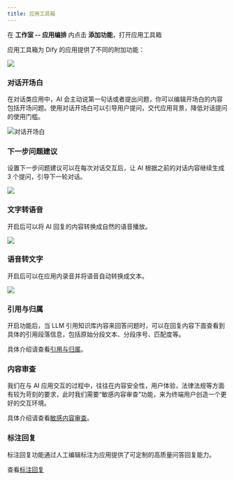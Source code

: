 ```yaml
---
title: 应用工具箱
---
```


在 **工作室 -- 应用编排** 内点击 **添加功能**，打开应用工具箱

应用工具箱为 Dify 的应用提供了不同的附加功能：

![](https://assets-docs.dify.ai/dify-enterprise-mintlify/zh_CN/guides/application-orchestrate/app-toolkits/87ac4bc0e0c2b9a36fba0fc2f0155905.png)

### 对话开场白

在对话类应用中，AI 会主动说第一句话或者提出问题，你可以编辑开场白的内容包括开场问题。使用对话开场白可以引导用户提问，交代应用背景，降低对话提问的使用门槛。

![对话开场白](https://assets-docs.dify.ai/dify-enterprise-mintlify/zh_CN/guides/application-orchestrate/app-toolkits/46b849a2cee82c70d54ac8fbca75c85c.png)

### 下一步问题建议

设置下一步问题建议可以在每次对话交互后，让 AI 根据之前的对话内容继续生成 3 个提问，引导下一轮对话。

![](https://assets-docs.dify.ai/dify-enterprise-mintlify/zh_CN/guides/application-orchestrate/app-toolkits/cff3de9733e586e64a70fcc0ac633119.png)

### 文字转语音

开启后可以将 AI 回复的内容转换成自然的语音播放。

![](https://assets-docs.dify.ai/dify-enterprise-mintlify/zh_CN/guides/application-orchestrate/app-toolkits/ba6f3ede45ef594a1886ef9182149a73.png)

### 语音转文字

开启后可以在应用内录音并将语音自动转换成文本。

![](https://assets-docs.dify.ai/dify-enterprise-mintlify/zh_CN/guides/application-orchestrate/app-toolkits/4f8bfc129a68f5da0f96723e80bd72d2.png)

### 引用与归属

开启功能后，当 LLM 引用知识库内容来回答问题时，可以在回复内容下面查看到具体的引用段落信息，包括原始分段文本、分段序号、匹配度等。

具体介绍请查看[引用与归属](/zh-hans/guides/knowledge-base/retrieval-test-and-citation#id-2-yin-yong-yu-gui-shu)。

### 内容审查

我们在与 AI 应用交互的过程中，往往在内容安全性，用户体验，法律法规等方面有较为苛刻的要求，此时我们需要“敏感内容审查”功能，来为终端用户创造一个更好的交互环境。

具体介绍请查看[敏感内容审查](/zh-hans/guides/application-orchestrate/app-toolkits/moderation-tool)。

### 标注回复

标注回复功能通过人工编辑标注为应用提供了可定制的高质量问答回复能力。

查看[标注回复](/zh-hans/guides/annotation/annotation-reply)
